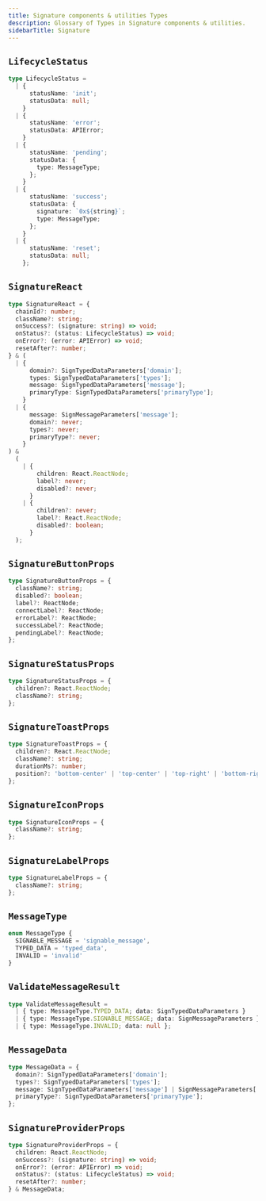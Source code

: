 ```yaml
---
title: Signature components & utilities Types
description: Glossary of Types in Signature components & utilities.
sidebarTitle: Signature
---
```


## `LifecycleStatus`

```ts
type LifecycleStatus =
  | {
      statusName: 'init';
      statusData: null;
    }
  | {
      statusName: 'error';
      statusData: APIError;
    }
  | {
      statusName: 'pending';
      statusData: {
        type: MessageType;
      };
    }
  | {
      statusName: 'success';
      statusData: {
        signature: `0x${string}`;
        type: MessageType;
      };
    }
  | {
      statusName: 'reset';
      statusData: null;
    };
```

## `SignatureReact`

```ts
type SignatureReact = {
  chainId?: number;
  className?: string;
  onSuccess?: (signature: string) => void;
  onStatus?: (status: LifecycleStatus) => void;
  onError?: (error: APIError) => void;
  resetAfter?: number;
} & (
  | {
      domain?: SignTypedDataParameters['domain'];
      types: SignTypedDataParameters['types'];
      message: SignTypedDataParameters['message'];
      primaryType: SignTypedDataParameters['primaryType'];
    }
  | {
      message: SignMessageParameters['message'];
      domain?: never;
      types?: never;
      primaryType?: never;
    }
) &
  (
    | {
        children: React.ReactNode;
        label?: never;
        disabled?: never;
      }
    | {
        children?: never;
        label?: React.ReactNode;
        disabled?: boolean;
      }
  );
```

## `SignatureButtonProps`

```ts
type SignatureButtonProps = {
  className?: string;
  disabled?: boolean;
  label?: ReactNode;
  connectLabel?: ReactNode;
  errorLabel?: ReactNode;
  successLabel?: ReactNode;
  pendingLabel?: ReactNode;
};
```

## `SignatureStatusProps`

```ts
type SignatureStatusProps = {
  children?: React.ReactNode;
  className?: string;
};
```

## `SignatureToastProps`

```ts
type SignatureToastProps = {
  children?: React.ReactNode;
  className?: string;
  durationMs?: number;
  position?: 'bottom-center' | 'top-center' | 'top-right' | 'bottom-right';
};
```

## `SignatureIconProps`

```ts
type SignatureIconProps = {
  className?: string;
};
```

## `SignatureLabelProps`

```ts
type SignatureLabelProps = {
  className?: string;
};
```

## `MessageType`

```ts
enum MessageType {
  SIGNABLE_MESSAGE = 'signable_message',
  TYPED_DATA = 'typed_data',
  INVALID = 'invalid'
}
```

## `ValidateMessageResult`

```ts
type ValidateMessageResult =
  | { type: MessageType.TYPED_DATA; data: SignTypedDataParameters }
  | { type: MessageType.SIGNABLE_MESSAGE; data: SignMessageParameters }
  | { type: MessageType.INVALID; data: null };
```

## `MessageData`

```ts
type MessageData = {
  domain?: SignTypedDataParameters['domain'];
  types?: SignTypedDataParameters['types'];
  message: SignTypedDataParameters['message'] | SignMessageParameters['message'];
  primaryType?: SignTypedDataParameters['primaryType'];
};
```

## `SignatureProviderProps`

```ts
type SignatureProviderProps = {
  children: React.ReactNode;
  onSuccess?: (signature: string) => void;
  onError?: (error: APIError) => void;
  onStatus?: (status: LifecycleStatus) => void;
  resetAfter?: number;
} & MessageData;
```



<PolicyBanner />
